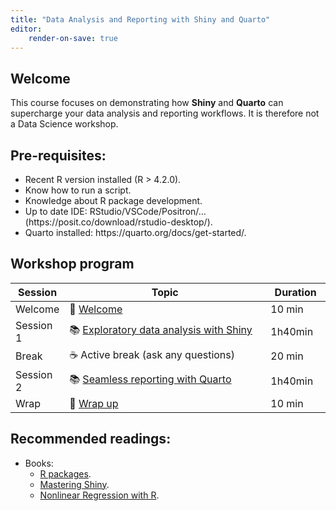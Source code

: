 ```yaml
---
title: "Data Analysis and Reporting with Shiny and Quarto"
editor: 
    render-on-save: true
---
```

## Welcome

This course focuses on demonstrating how __Shiny__ and __Quarto__ can supercharge your data analysis and reporting workflows.
It is therefore not a Data Science workshop.

## Pre-requisites:

- Recent R version installed (R > 4.2.0).
- Know how to run a script.
- Knowledge about R package development.
- Up to date IDE: RStudio/VSCode/Positron/… (https://posit.co/download/rstudio-desktop/).
- Quarto installed: https://quarto.org/docs/get-started/.

## Workshop program

| Session | Topic | Duration |
|----------|----------------------------------------|------------|
| Welcome   | 👋 [Welcome](./sessions/0_welcome/index.html) | 10 min |
| Session 1 | 📚 [Exploratory data analysis with Shiny](./sessions/1_shiny/index.html) | 1h40min |
| Break | ☕ Active break (ask any questions) | 20 min |
| Session 2 | 📚 [Seamless reporting with Quarto](./sessions/2_quarto/index.html) | 1h40min |
| Wrap      | 🎁 [Wrap up](./sessions/3_closing/index.html) | 10 min |


## Recommended readings:

- Books:
  - [R packages](https://r-pkgs.org/).
  - [Mastering Shiny](https://mastering-shiny.org/).
  - [Nonlinear Regression with R](https://link.springer.com/book/10.1007/978-0-387-09616-2).

